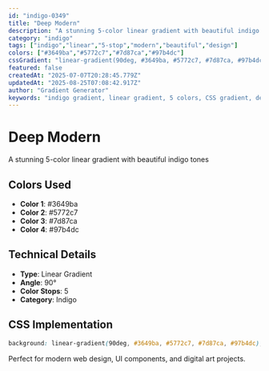 ```yaml
---
id: "indigo-0349"
title: "Deep Modern"
description: "A stunning 5-color linear gradient with beautiful indigo tones"
category: "indigo"
tags: ["indigo","linear","5-stop","modern","beautiful","design"]
colors: ["#3649ba","#5772c7","#7d87ca","#97b4dc"]
cssGradient: "linear-gradient(90deg, #3649ba, #5772c7, #7d87ca, #97b4dc)"
featured: false
createdAt: "2025-07-07T20:28:45.779Z"
updatedAt: "2025-08-25T07:08:42.917Z"
author: "Gradient Generator"
keywords: "indigo gradient, linear gradient, 5 colors, CSS gradient, design, #3649ba, #5772c7, #7d87ca, #97b4dc"
---
```


# Deep Modern

A stunning 5-color linear gradient with beautiful indigo tones

## Colors Used
- **Color 1**: #3649ba
- **Color 2**: #5772c7
- **Color 3**: #7d87ca
- **Color 4**: #97b4dc

## Technical Details
- **Type**: Linear Gradient
- **Angle**: 90°
- **Color Stops**: 5
- **Category**: Indigo

## CSS Implementation
```css
background: linear-gradient(90deg, #3649ba, #5772c7, #7d87ca, #97b4dc);
```

Perfect for modern web design, UI components, and digital art projects.
